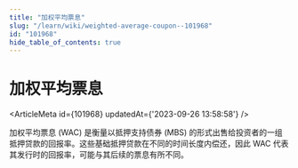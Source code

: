 ```yaml
---
title: "加权平均票息"
slug: "/learn/wiki/weighted-average-coupon--101968"
id: "101968"
hide_table_of_contents: true
---
```



# 加权平均票息

<ArticleMeta id={101968} updatedAt={'2023-09-26 13:58:58'} />
<div className='border-solid border-b border-t-0 my-4 border-[var(--ifm-color-gray-300)]' />

加权平均票息 (WAC) 是衡量以抵押支持债券 (MBS) 的形式出售给投资者的一组抵押贷款的回报率。这些基础抵押贷款在不同的时间长度内偿还，因此 WAC 代表其发行时的回报率，可能与其后续的票息有所不同。

